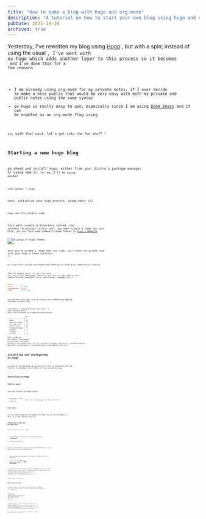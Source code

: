 ```yaml
---
title: "How to make a blog with hugo and org-mode"
description: "A tutorial on how to start your own blog using hugo and org mode"
pubDate: 2021-10-20
archived: true
---
```


Yesterday, I've rewritten my blog using [Hugo](https://gohugo.io/) , but with a spin; instead of using the usual <Code code="markdown -> hugo -> html" />, I've went with ox-hugo which adds another layer to this process so it becomes <Code code="org -> markdow -> hugo -> html"/> and I've done this for a few reasons

-   I am already using org-mode for my private notes, if I ever decide to make a note public that would be very easy with both my private and public notes using the same syntax
-   ox-hugo is really easy to use, especially since I am using [Doom Emacs](https://github.com/hlissner/doom-emacs) and it can be enabled as an org-mode flag using <Code code="(org +hugo)"/>

so, with that said, let's get into the fun stuff !


## Starting a new hugo blog

go ahead and install hugo, either from your distro's package manager or using npm (<Code code="npm -g hugo-cli"/>). for me, I'll be using pacman

```bash
sudo pacman -S hugo
```

next, initialize your hugo project, using their cli

```bash
hugo new site project-name
```

this will create a directory called <Code code="project-name"/> that contains the project starter
next, you need to pick a theme for your blog, you can find some community-made themes in [Hugo's Website](https://themes.gohugo.io/)

<Img src="/hugo-themes.png" alt="A group of hugo themes" />

once you've picked a theme that you like, just clone the github repo into your Hugo's theme directory (<Code code="project-name/themes" />)

```bash
git clone https://github.com/rhazdon/hugo-theme-hello-friend-ng.git themes/hello-friend-ng
```

finally update your <Code code="config.toml" /> to apply the theme that you've just downloaded, and while you're at it, you might as well update the blog's metadata (title, description, language, etc..)

```toml
baseurl      = "/"
title        = "My Blog"
languageCode = "en-us"
theme        = "theme-name"
...
```

you can now visit your site by running this command and opening localhost on port 1313

```plaintext
[youssef@tux ~/repos/hugo-blog]$ hugo server -D
Start building sites …
hugo v0.88.1+extended linux/amd64 BuildDate=unknown

                   | EN
-------------------+-----
  Pages            | 16
  Paginator pages  |  0
  Non-page files   |  0
  Static files     | 19
  Processed images |  0
  Aliases          |  4
  Sitemaps         |  1
  Cleaned          |  0

Built in 586 ms
Environment: "development"
Serving pages from memory
Running in Fast Render Mode. For full rebuilds on change: hugo server --disableFastRender
Web Server is available at //localhost:1313/ (bind address 127.0.0.1)
```


## Installing and configuring ox-hugo

ox-hugo is the package we are going to use to transform our org file(s) to markdown which then will be parsed by hugo


### Installing ox-hugo


**Vanilla emacs**

you can install ox-hugo using <Code code="use-package"/>

```elisp
(use-package ox-hugo
  :ensure t            ;Auto-install the package from Melpa (optional)
  :after ox)
```


**Doom emacs**

You can enable hugo by just adding the hugo flag to the org module in your <Code code="init.el" /> so it looks something like this <Code code="(org +hugo)" />


### Integrating ox-hugo into our hugo blog

there are two ways to use ox-hugo:

1.  all the posts in one org file, one post per-subtree (**Recommended**)
2.  one post per org file

you may be more familiar with the second option but having all of the posts in one file has its benefits too

-   makes the meta-data management for Hugo front-matter pretty effortless.
-   you can use org mode's [Tag Inheritance](https://orgmode.org/manual/Tag-Inheritance.html) feature

so now that is out of the way, start by creating an org-file in your project's root, you can call it whatever you want. next, add a local variable at the top of the page and call it <Code code="HUGO_BASE_DIR" /> and set this to the absolute path to your hugo project, for me that looks something like this

```elisp
#+HUGO_BASE_DIR: ~/repos/hugo-blog
```


### Write your first post!

to make a new post you just need to add a new top-level heading to the org-file that we created, but you also need a bit of metadata. here is an example post:

```plaintext
* Blog Post name
:properties:
:export_file_name: blog-post-name-in-url
:export_description: my cool post
:export_date: 2021-10-18
:export_author: your name
:end:

post's content !
```

finally to export the file to markdown you can run the <Code code="org-hugo-export-wim-to-md" /> function to export the blogpost to markdown and place it in the content folder in your hugo project
on doom emacs, you can also use the keybinding <kbd>SPC</kbd> <kbd>m</kbd> <kbd>e</kbd> <kbd>H</kbd> <kbd>H</kbd> to do the same thing
now if you open localhost:1313 (make sure the hugo server is still running) you will see your newly created blog post show up !

And that's about it, I hope you've found this helpful, reply below and I'll make sure to check it out.

